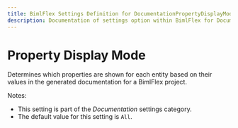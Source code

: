 ```yaml
---
title: BimlFlex Settings Definition for DocumentationPropertyDisplayMode
description: Documentation of settings option within BimlFlex for DocumentationPropertyDisplayMode
---
```

<head>
  <meta name="varigenceProduct" content="BimlFlex"></meta>
  <meta name="varigenceArticleType" content="Reference"></meta>
</head>

# Property Display Mode

Determines which properties are shown for each entity based on their values in the generated documentation for a BimlFlex project.

Notes:

* This setting is part of the *Documentation* settings category.
* The default value for this setting is `All`.
